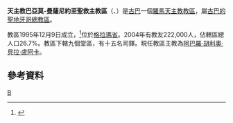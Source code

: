 {{Infobox Roman Catholic diocese
|jurisdiction = 教區
|name =巴亞莫-曼薩尼約
|latin= Dioecesis Sanctissimi Salvatoris Bayamensis-Manzanillensis
|image =Granma in Cuba.svg
|caption =教區位置
|location = 古巴
|territory =[[格拉瑪省|格拉瑪省]]
|population = 222,000
|rite = [[罗马礼|罗马礼]]
|patron =
|province =天主教古巴的聖地牙哥
|established = 1995年
|cathedral = 至聖救主主教座堂
|co-cathedral =
|leadership = 主教
|website =
|pope =
|patriarch=
|metropolitan =
|ordinary =阿巴羅·胡利奧·貝拉·盧阿卡
|coadjutor archbishop =
|coadjutor bishop =
|auxiliary =
|emeritus= }}
'''天主教巴亞莫-曼薩尼約至聖救主教區'''（{{lang-la|Dioecesis Sanctissimi Salvatoris Bayamensis-Manzanillensis}}、{{lang-es|Diócesis de Santísimo Salvador di Bayamo-Manzanillo}}）是[[古巴|古巴]]一個[[羅馬天主教|羅馬天主教]][[教區|教區]]，屬[[天主教古巴的聖地牙哥總教區|古巴的聖地牙哥總教區]]。

教區1995年12月9日成立，<ref>{{Cite web |url=http://www.vatican.va/holy_father/john_paul_ii/apost_constitutions/documents/hf_jp-ii_apc_19951209_venerabilis-frater_lt.html |title=升為教區的宗座憲令 |access-date=2013-10-10 |archive-date=2014-05-18 |archive-url=https://web.archive.org/web/20140518003841/http://www.vatican.va/holy_father/john_paul_ii/apost_constitutions/documents/hf_jp-ii_apc_19951209_venerabilis-frater_lt.html |dead-url=no }}</ref>位於[[格拉瑪省|格拉瑪省]]。2004年有教友222,000人，佔轄區總人口26.7%。教區下轄九個堂區，有十五名司鐸。現任教區主教為[[阿巴羅·胡利奧·貝拉·盧阿卡|阿巴羅·胡利奧·貝拉·盧阿卡]]。

==參考資料==
{{reflist}}
{{古巴天主教教區}}
[[Category:古巴天主教教區|B]]